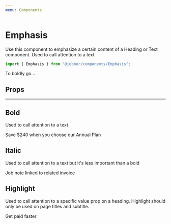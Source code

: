 ```yaml
---
menu: Components
---
```



# Emphasis

<ComponentStatus stage="ready" responsive="yes" accessible="yes" />

Use this component to emphasize a certain content of a Heading or Text
component. Used to call attention to a text

```ts
import { Emphasis } from "@jobber/components/Emphasis";
```

<Playground>
  <Text>
    To <Emphasis variation="bold">boldly</Emphasis> go…
  </Text>
</Playground>

## Props

<Props of={Emphasis} />

---

## Bold

Used to call attention to a text

<Playground>
  <Text>
    <Emphasis variation="bold">Save $240</Emphasis> when you choose our Annual
    Plan
  </Text>
</Playground>

## Italic

Used to call attention to a text but it's less important than a bold

<Playground>
  <Text variation="subdued">
    <Emphasis variation="italic">Job note linked to related invoice</Emphasis>
  </Text>
</Playground>

## Highlight

Used to call attention to a specific value prop on a heading. Highlight should
only be used on page titles and subtitle.

<Playground>
  <Heading level={1}>
    Get paid <Emphasis variation="highlight">faster</Emphasis>
  </Heading>
</Playground>

